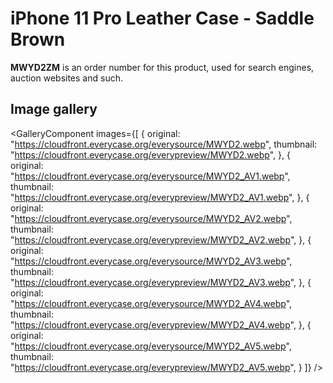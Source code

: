 
# iPhone 11 Pro Leather Case - Saddle Brown

<Callout type='info' emoji='👉🏻'>**MWYD2ZM** is an order number for this product, used for search engines, auction websites and such.</Callout>

## Image gallery

<GalleryComponent
    images={[
      {
        original: "https://cloudfront.everycase.org/everysource/MWYD2.webp",
        thumbnail: "https://cloudfront.everycase.org/everypreview/MWYD2.webp",
      },
      {
        original: "https://cloudfront.everycase.org/everysource/MWYD2_AV1.webp",
        thumbnail: "https://cloudfront.everycase.org/everypreview/MWYD2_AV1.webp",
      },
      {
        original: "https://cloudfront.everycase.org/everysource/MWYD2_AV2.webp",
        thumbnail: "https://cloudfront.everycase.org/everypreview/MWYD2_AV2.webp",
      },
      {
        original: "https://cloudfront.everycase.org/everysource/MWYD2_AV3.webp",
        thumbnail: "https://cloudfront.everycase.org/everypreview/MWYD2_AV3.webp",
      },
      {
        original: "https://cloudfront.everycase.org/everysource/MWYD2_AV4.webp",
        thumbnail: "https://cloudfront.everycase.org/everypreview/MWYD2_AV4.webp",
      },
      {
        original: "https://cloudfront.everycase.org/everysource/MWYD2_AV5.webp",
        thumbnail: "https://cloudfront.everycase.org/everypreview/MWYD2_AV5.webp",
      }
    ]}
  />
